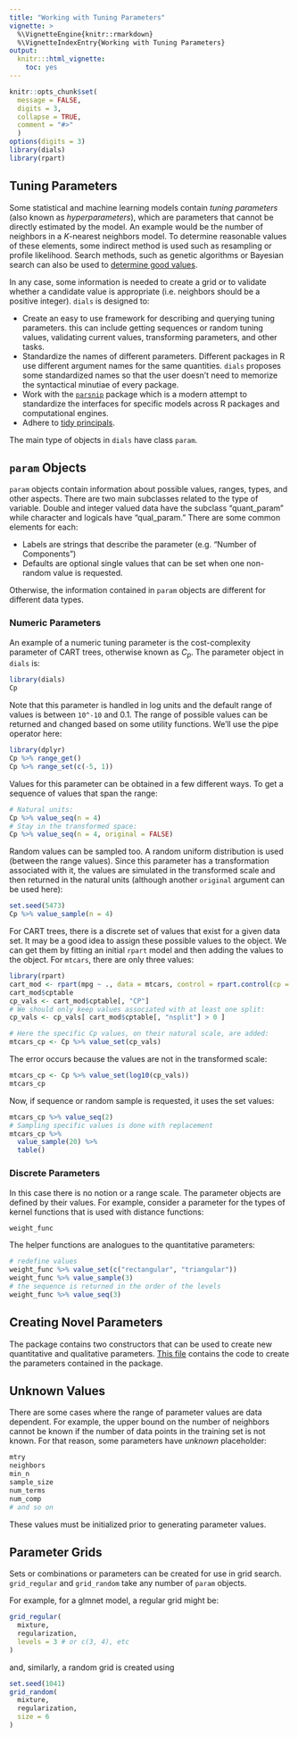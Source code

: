 ```yaml
---
title: "Working with Tuning Parameters"
vignette: >
  %\VignetteEngine{knitr::rmarkdown}
  %\VignetteIndexEntry{Working with Tuning Parameters}
output:
  knitr:::html_vignette:
    toc: yes
---
```


```r
knitr::opts_chunk$set(
  message = FALSE,
  digits = 3,
  collapse = TRUE,
  comment = "#>"
  )
options(digits = 3)
library(dials)
library(rpart)
```

## Tuning Parameters 

Some statistical and machine learning models contain _tuning parameters_ (also known as _hyperparameters_), which are parameters that cannot be directly estimated by the model. An example would be the number of neighbors in a _K_-nearest neighbors model. To determine reasonable values of these elements, some indirect method is used such as resampling or profile likelihood. Search methods, such as genetic algorithms or Bayesian search can also be used to [determine good values](https://github.com/topepo/Optimization-Methods-for-Tuning-Predictive-Models). 

In any case, some information is needed to create a grid or to validate whether a candidate value is appropriate (i.e. neighbors should be a positive integer). `dials` is designed to:

 * Create an easy to use framework for describing and querying tuning parameters. this can include getting sequences or random tuning values, validating current values, transforming parameters, and other tasks.
 * Standardize the names of different parameters. Different packages in R use different argument names for the same quantities. `dials` proposes some standardized names so that the user doesn't need to memorize the syntactical minutiae of every package. 
 * Work with the [`parsnip`](https://topepo.github.io/parsnip/)  package which is a modern attempt to standardize the interfaces for specific models across R packages and computational engines. 
 * Adhere to [tidy principals](https://cran.r-project.org/package=tidyverse/vignettes/manifesto.html). 

The main type of objects in `dials` have class `param`.


## `param` Objects

`param` objects contain information about possible values, ranges, types, and other aspects. There are two main subclasses related to the type of variable. Double and integer valued data have the subclass "quant_param" while character and logicals have "qual_param." There are some common elements for each:

 * Labels are strings that describe the parameter (e.g. "Number of Components")
 * Defaults are optional single values that can be set when one non-random value is requested. 

Otherwise, the information contained in `param` objects are different for different data types. 


### Numeric Parameters

An example of a numeric tuning parameter is the cost-complexity parameter of CART trees, otherwise known as $C_p$. The parameter object in `dials` is:

```r
library(dials)
Cp
```

Note that this parameter is handled in log units and the default range of values is between `10^-10` and 0.1. The range of possible values can be returned and changed based on some utility functions. We'll use the pipe operator here:

```r
library(dplyr)
Cp %>% range_get()
Cp %>% range_set(c(-5, 1))
```

Values for this parameter can be obtained in a few different ways. To get a sequence of values that span the range: 

```r
# Natural units:
Cp %>% value_seq(n = 4)
# Stay in the transformed space:
Cp %>% value_seq(n = 4, original = FALSE)
```

Random values can be sampled too. A random uniform distribution is used (between the range values). Since this parameter has a transformation associated with it, the values are simulated in the transformed scale and then returned in the natural units (although another `original` argument can be used here): 

```r
set.seed(5473)
Cp %>% value_sample(n = 4)
```

For CART trees, there is a discrete set of values that exist for a given data set. It may be a good idea to assign these possible values to the object. We can get them by fitting an initial `rpart` model and then adding the values to the object. For `mtcars`, there are only three values:

```r
library(rpart)
cart_mod <- rpart(mpg ~ ., data = mtcars, control = rpart.control(cp = 0.000001))
cart_mod$cptable
cp_vals <- cart_mod$cptable[, "CP"]
# We should only keep values associated with at least one split:
cp_vals <- cp_vals[ cart_mod$cptable[, "nsplit"] > 0 ]

# Here the specific Cp values, on their natural scale, are added:
mtcars_cp <- Cp %>% value_set(cp_vals)
```

The error occurs because the values are not in the transformed scale:

```r
mtcars_cp <- Cp %>% value_set(log10(cp_vals))
mtcars_cp
```

Now, if sequence or random sample is requested, it uses the set values:

```r
mtcars_cp %>% value_seq(2)
# Sampling specific values is done with replacement
mtcars_cp %>% 
  value_sample(20) %>% 
  table()
```


### Discrete Parameters

In this case there is no notion or a range scale. The parameter objects are defined by their values. For example, consider a parameter for the types of kernel functions that is used with distance functions:

```r
weight_func
```

The helper functions are analogues to the quantitative parameters:

```r
# redefine values
weight_func %>% value_set(c("rectangular", "triangular"))
weight_func %>% value_sample(3)
# the sequence is returned in the order of the levels
weight_func %>% value_seq(3)
```

## Creating Novel Parameters

The package contains two constructors that can be used to create new quantitative and qualitative parameters. [This file](https://github.com/tidymodels/dials/blob/master/R/parameters.R) contains the code to create the parameters contained in the package. 

## Unknown Values

There are some cases where the range of parameter values are data dependent. For example, the upper bound on the number of neighbors cannot be known if the number of data points in the training set is not known. For that reason, some parameters have _unknown_ placeholder:

```r
mtry
neighbors
min_n
sample_size
num_terms
num_comp
# and so on
```

These values must be initialized prior to generating parameter values. 

## Parameter Grids

Sets or combinations or parameters can be created for use in grid search. `grid_regular` and `grid_random` take any number of `param` objects. 

For example, for a glmnet model, a regular grid might be:

```r
grid_regular(
  mixture,
  regularization,
  levels = 3 # or c(3, 4), etc
)
```

and, similarly, a random grid is created using

```r
set.seed(1041)
grid_random(
  mixture,
  regularization,
  size = 6 
)
```

